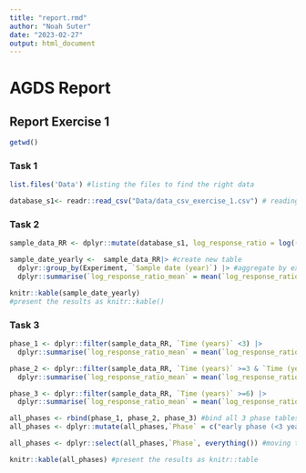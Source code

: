 ---
title: "report.rmd"
author: "Noah Suter"
date: "2023-02-27"
output: html_document
---

# AGDS Report

## Report Exercise 1
```{r}
getwd()
```


### Task 1
```{r}
list.files('Data') #listing the files to find the right data
```
```{r}
database_s1<- readr::read_csv("Data/data_csv_exercise_1.csv") # reading the .csv into R
```

### Task 2

```{r}
sample_data_RR <- dplyr::mutate(database_s1, log_response_ratio = log((`increased CO2`/`ambient CO2`))) #calculate the RR and add as a new column
```

```{r} 
sample_date_yearly <-  sample_data_RR|> #create new table
  dplyr::group_by(Experiment, `Sample date (year)`) |> #aggregate by experiment with subgroup sample date (in years)
  dplyr::summarise(`log_response_ratio_mean` = mean(`log_response_ratio`)) #calculating the mean of RR within the defined groups
```

```{r}
knitr::kable(sample_date_yearly)
#present the results as knitr::kable()
```

### Task 3
```{r}
phase_1 <- dplyr::filter(sample_data_RR, `Time (years)` <3) |>
  dplyr::summarise(`log_response_ratio_mean` = mean(`log_response_ratio`)) #aggregate the RR of phase 1
```

```{r}

phase_2 <- dplyr::filter(sample_data_RR, `Time (years)` >=3 & `Time (years)`<6) |>
  dplyr::summarise(`log_response_ratio_mean` = mean(`log_response_ratio`)) #aggregate the RR of phase 2
```

```{r}
phase_3 <- dplyr::filter(sample_data_RR, `Time (years)` >=6) |>
  dplyr::summarise(`log_response_ratio_mean` = mean(`log_response_ratio`)) #aggregate the RR of phase 3
```

```{r}
all_phases <- rbind(phase_1, phase_2, phase_3) #bind all 3 phase tables to one table
all_phases <- dplyr::mutate(all_phases,`Phase` = c("early phase (<3 years since start)", "mid phase (3-6 years since start", "late phase (>6 years since start)" )) #add a column with the phase description
```

```{r}
all_phases <- dplyr::select(all_phases,`Phase`, everything()) #moving the phase column to position one
```

```{r}
knitr::kable(all_phases) #present the results as knitr::table
```





